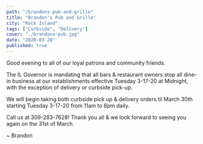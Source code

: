 ```yaml
---
path: "/brandons-pub-and-grille"
title: "Brandon's Pub and Grille"
city: "Rock Island"
tags: ["Curbside", "Delivery"]
cover: "./brandons-pub.jpg"
date: "2020-03-28"
published: true
---
```



<InfoCard
  name="Brandon’s Pub and Grill"
  street="3008 7th Ave"
  city="Rock Island, Illinois 61201"
  website="https://www.brandonspub.com/"
  facebookUrl="https://www.facebook.com/brandonspubandgrille/"
  phoneNumber="(309) 283-7628"
/>

Good evening to all of our loyal patrons and community friends.

The IL Governor is mandating that all bars & restaurant owners stop all dine-in business at our establishments effective Tuesday 3-17-20 at Midnight, with the exception of delivery or curbside pick-up.

We will begin taking both curbside pick up & delivery orders til March 30th starting Tuesday 3-17-20 from 11am to 8pm daily.

Call us at 309-283-7628! Thank you all & we look forward to seeing you again on the 31st of March.

~ Brandon
